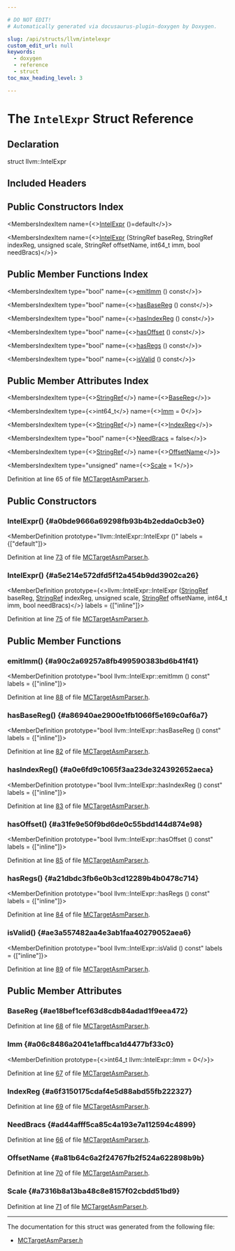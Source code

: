 ```yaml
---

# DO NOT EDIT!
# Automatically generated via docusaurus-plugin-doxygen by Doxygen.

slug: /api/structs/llvm/intelexpr
custom_edit_url: null
keywords:
  - doxygen
  - reference
  - struct
toc_max_heading_level: 3

---
```





# The `IntelExpr` Struct Reference

<DoxygenPage pluginConfig={pluginConfig}>



## Declaration

<CodeBlock>struct llvm::IntelExpr</CodeBlock>

## Included Headers

<IncludesList>
<IncludesListItem
  filePath="llvm/MC/MCParser/MCTargetAsmParser.h"
  permalink="/docs/api/files/include/include/llvm/include/llvm/mc/include/llvm/mc/mcparser/mctargetasmparser-h"
  isLocal="true" />
</IncludesList>

## Public Constructors Index

<MembersIndex>

<MembersIndexItem
  name={<><a href="#a0bde9666a69298fb93b4b2edda0cb3e0">IntelExpr</a> ()=default</>}>
</MembersIndexItem>

<MembersIndexItem
  name={<><a href="#a5e214e572dfd5f12a454b9dd3902ca26">IntelExpr</a> (StringRef baseReg, StringRef indexReg, unsigned scale, StringRef offsetName, int64&#95;t imm, bool needBracs)</>}>
</MembersIndexItem>

</MembersIndex>

## Public Member Functions Index

<MembersIndex>

<MembersIndexItem
  type="bool"
  name={<><a href="#a90c2a69257a8fb499590383bd6b41f41">emitImm</a> () const</>}>
</MembersIndexItem>

<MembersIndexItem
  type="bool"
  name={<><a href="#a86940ae2900e1fb1066f5e169c0af6a7">hasBaseReg</a> () const</>}>
</MembersIndexItem>

<MembersIndexItem
  type="bool"
  name={<><a href="#a0e6fd9c1065f3aa23de324392652aeca">hasIndexReg</a> () const</>}>
</MembersIndexItem>

<MembersIndexItem
  type="bool"
  name={<><a href="#a31fe9e50f9bd6de0c55bdd144d874e98">hasOffset</a> () const</>}>
</MembersIndexItem>

<MembersIndexItem
  type="bool"
  name={<><a href="#a21dbdc3fb6e0b3cd12289b4b0478c714">hasRegs</a> () const</>}>
</MembersIndexItem>

<MembersIndexItem
  type="bool"
  name={<><a href="#ae3a557482aa4e3ab1faa40279052aea6">isValid</a> () const</>}>
</MembersIndexItem>

</MembersIndex>

## Public Member Attributes Index

<MembersIndex>

<MembersIndexItem
  type={<><a href="/docs/api/classes/llvm/stringref">StringRef</a></>}
  name={<><a href="#ae18bef1cef63d8cdb84adad1f9eea472">BaseReg</a></>}>
</MembersIndexItem>

<MembersIndexItem
  type={<>int64&#95;t</>}
  name={<><a href="#a06c8486a2041e1affbca1d4477bf33c0">Imm</a> = 0</>}>
</MembersIndexItem>

<MembersIndexItem
  type={<><a href="/docs/api/classes/llvm/stringref">StringRef</a></>}
  name={<><a href="#a6f3150175cdaf4e5d88abd55fb222327">IndexReg</a></>}>
</MembersIndexItem>

<MembersIndexItem
  type="bool"
  name={<><a href="#ad44afff5ca85c4a193e7a112594c4899">NeedBracs</a> = false</>}>
</MembersIndexItem>

<MembersIndexItem
  type={<><a href="/docs/api/classes/llvm/stringref">StringRef</a></>}
  name={<><a href="#a81b64c6a2f24767fb2f524a622898b9b">OffsetName</a></>}>
</MembersIndexItem>

<MembersIndexItem
  type="unsigned"
  name={<><a href="#a7316b8a13ba48c8e8157f02cbdd51bd9">Scale</a> = 1</>}>
</MembersIndexItem>

</MembersIndex>


Definition at line 65 of file <a href="/docs/api/files/include/include/llvm/include/llvm/mc/include/llvm/mc/mcparser/mctargetasmparser-h">MCTargetAsmParser.h</a>.

<SectionDefinition>

## Public Constructors

### IntelExpr() {#a0bde9666a69298fb93b4b2edda0cb3e0}

<MemberDefinition
  prototype="llvm::IntelExpr::IntelExpr ()"
  labels = {["default"]}>

Definition at line <a href="/docs/api/files/include/include/llvm/include/llvm/mc/include/llvm/mc/mcparser/mctargetasmparser-h/#l00073">73</a> of file <a href="/docs/api/files/include/include/llvm/include/llvm/mc/include/llvm/mc/mcparser/mctargetasmparser-h">MCTargetAsmParser.h</a>.
</MemberDefinition>

### IntelExpr() {#a5e214e572dfd5f12a454b9dd3902ca26}

<MemberDefinition
  prototype={<>llvm::IntelExpr::IntelExpr (<a href="/docs/api/classes/llvm/stringref">StringRef</a> baseReg, <a href="/docs/api/classes/llvm/stringref">StringRef</a> indexReg, unsigned scale, <a href="/docs/api/classes/llvm/stringref">StringRef</a> offsetName, int64&#95;t imm, bool needBracs)</>}
  labels = {["inline"]}>

Definition at line <a href="/docs/api/files/include/include/llvm/include/llvm/mc/include/llvm/mc/mcparser/mctargetasmparser-h/#l00075">75</a> of file <a href="/docs/api/files/include/include/llvm/include/llvm/mc/include/llvm/mc/mcparser/mctargetasmparser-h">MCTargetAsmParser.h</a>.
</MemberDefinition>

</SectionDefinition>

<SectionDefinition>

## Public Member Functions

### emitImm() {#a90c2a69257a8fb499590383bd6b41f41}

<MemberDefinition
  prototype="bool llvm::IntelExpr::emitImm () const"
  labels = {["inline"]}>

Definition at line <a href="/docs/api/files/include/include/llvm/include/llvm/mc/include/llvm/mc/mcparser/mctargetasmparser-h/#l00088">88</a> of file <a href="/docs/api/files/include/include/llvm/include/llvm/mc/include/llvm/mc/mcparser/mctargetasmparser-h">MCTargetAsmParser.h</a>.
</MemberDefinition>

### hasBaseReg() {#a86940ae2900e1fb1066f5e169c0af6a7}

<MemberDefinition
  prototype="bool llvm::IntelExpr::hasBaseReg () const"
  labels = {["inline"]}>

Definition at line <a href="/docs/api/files/include/include/llvm/include/llvm/mc/include/llvm/mc/mcparser/mctargetasmparser-h/#l00082">82</a> of file <a href="/docs/api/files/include/include/llvm/include/llvm/mc/include/llvm/mc/mcparser/mctargetasmparser-h">MCTargetAsmParser.h</a>.
</MemberDefinition>

### hasIndexReg() {#a0e6fd9c1065f3aa23de324392652aeca}

<MemberDefinition
  prototype="bool llvm::IntelExpr::hasIndexReg () const"
  labels = {["inline"]}>

Definition at line <a href="/docs/api/files/include/include/llvm/include/llvm/mc/include/llvm/mc/mcparser/mctargetasmparser-h/#l00083">83</a> of file <a href="/docs/api/files/include/include/llvm/include/llvm/mc/include/llvm/mc/mcparser/mctargetasmparser-h">MCTargetAsmParser.h</a>.
</MemberDefinition>

### hasOffset() {#a31fe9e50f9bd6de0c55bdd144d874e98}

<MemberDefinition
  prototype="bool llvm::IntelExpr::hasOffset () const"
  labels = {["inline"]}>

Definition at line <a href="/docs/api/files/include/include/llvm/include/llvm/mc/include/llvm/mc/mcparser/mctargetasmparser-h/#l00085">85</a> of file <a href="/docs/api/files/include/include/llvm/include/llvm/mc/include/llvm/mc/mcparser/mctargetasmparser-h">MCTargetAsmParser.h</a>.
</MemberDefinition>

### hasRegs() {#a21dbdc3fb6e0b3cd12289b4b0478c714}

<MemberDefinition
  prototype="bool llvm::IntelExpr::hasRegs () const"
  labels = {["inline"]}>

Definition at line <a href="/docs/api/files/include/include/llvm/include/llvm/mc/include/llvm/mc/mcparser/mctargetasmparser-h/#l00084">84</a> of file <a href="/docs/api/files/include/include/llvm/include/llvm/mc/include/llvm/mc/mcparser/mctargetasmparser-h">MCTargetAsmParser.h</a>.
</MemberDefinition>

### isValid() {#ae3a557482aa4e3ab1faa40279052aea6}

<MemberDefinition
  prototype="bool llvm::IntelExpr::isValid () const"
  labels = {["inline"]}>

Definition at line <a href="/docs/api/files/include/include/llvm/include/llvm/mc/include/llvm/mc/mcparser/mctargetasmparser-h/#l00089">89</a> of file <a href="/docs/api/files/include/include/llvm/include/llvm/mc/include/llvm/mc/mcparser/mctargetasmparser-h">MCTargetAsmParser.h</a>.
</MemberDefinition>

</SectionDefinition>

<SectionDefinition>

## Public Member Attributes

### BaseReg {#ae18bef1cef63d8cdb84adad1f9eea472}

<MemberDefinition
  prototype="StringRef llvm::IntelExpr::BaseReg">

Definition at line <a href="/docs/api/files/include/include/llvm/include/llvm/mc/include/llvm/mc/mcparser/mctargetasmparser-h/#l00068">68</a> of file <a href="/docs/api/files/include/include/llvm/include/llvm/mc/include/llvm/mc/mcparser/mctargetasmparser-h">MCTargetAsmParser.h</a>.
</MemberDefinition>

### Imm {#a06c8486a2041e1affbca1d4477bf33c0}

<MemberDefinition
  prototype={<>int64&#95;t llvm::IntelExpr::Imm = 0</>}>

Definition at line <a href="/docs/api/files/include/include/llvm/include/llvm/mc/include/llvm/mc/mcparser/mctargetasmparser-h/#l00067">67</a> of file <a href="/docs/api/files/include/include/llvm/include/llvm/mc/include/llvm/mc/mcparser/mctargetasmparser-h">MCTargetAsmParser.h</a>.
</MemberDefinition>

### IndexReg {#a6f3150175cdaf4e5d88abd55fb222327}

<MemberDefinition
  prototype="StringRef llvm::IntelExpr::IndexReg">

Definition at line <a href="/docs/api/files/include/include/llvm/include/llvm/mc/include/llvm/mc/mcparser/mctargetasmparser-h/#l00069">69</a> of file <a href="/docs/api/files/include/include/llvm/include/llvm/mc/include/llvm/mc/mcparser/mctargetasmparser-h">MCTargetAsmParser.h</a>.
</MemberDefinition>

### NeedBracs {#ad44afff5ca85c4a193e7a112594c4899}

<MemberDefinition
  prototype="bool llvm::IntelExpr::NeedBracs = false">

Definition at line <a href="/docs/api/files/include/include/llvm/include/llvm/mc/include/llvm/mc/mcparser/mctargetasmparser-h/#l00066">66</a> of file <a href="/docs/api/files/include/include/llvm/include/llvm/mc/include/llvm/mc/mcparser/mctargetasmparser-h">MCTargetAsmParser.h</a>.
</MemberDefinition>

### OffsetName {#a81b64c6a2f24767fb2f524a622898b9b}

<MemberDefinition
  prototype="StringRef llvm::IntelExpr::OffsetName">

Definition at line <a href="/docs/api/files/include/include/llvm/include/llvm/mc/include/llvm/mc/mcparser/mctargetasmparser-h/#l00070">70</a> of file <a href="/docs/api/files/include/include/llvm/include/llvm/mc/include/llvm/mc/mcparser/mctargetasmparser-h">MCTargetAsmParser.h</a>.
</MemberDefinition>

### Scale {#a7316b8a13ba48c8e8157f02cbdd51bd9}

<MemberDefinition
  prototype="unsigned llvm::IntelExpr::Scale = 1">

Definition at line <a href="/docs/api/files/include/include/llvm/include/llvm/mc/include/llvm/mc/mcparser/mctargetasmparser-h/#l00071">71</a> of file <a href="/docs/api/files/include/include/llvm/include/llvm/mc/include/llvm/mc/mcparser/mctargetasmparser-h">MCTargetAsmParser.h</a>.
</MemberDefinition>

</SectionDefinition>

<hr/>

The documentation for this struct was generated from the following file:

<ul>
<li><a href="/docs/api/files/include/include/llvm/include/llvm/mc/include/llvm/mc/mcparser/mctargetasmparser-h">MCTargetAsmParser.h</a></li>
</ul>

</DoxygenPage>
